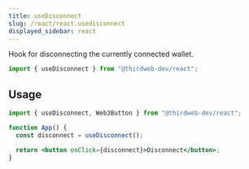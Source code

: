 ```yaml
---
title: useDisconnect
slug: /react/react.usedisconnect
displayed_sidebar: react
---
```


Hook for disconnecting the currently connected wallet.

```jsx
import { useDisconnect } from "@thirdweb-dev/react";
```

## Usage

```jsx
import { useDisconnect, Web3Button } from "@thirdweb-dev/react";

function App() {
  const disconnect = useDisconnect();

  return <button onClick={disconnect}>Disconnect</button>;
}
```
